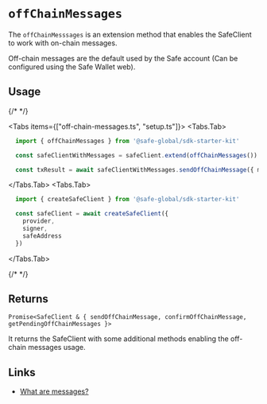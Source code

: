 
# `offChainMessages`

The `offChainMesssages` is an extension method that enables the SafeClient to work with on-chain messages.

Off-chain messages are the default used by the Safe account (Can be configured using the Safe Wallet web).

## Usage

{/* <!-- vale off --> */}

<Tabs items={["off-chain-messages.ts", "setup.ts"]}>
  <Tabs.Tab>
  ```typescript 
    import { offChainMessages } from '@safe-global/sdk-starter-kit'

    const safeClientWithMessages = safeClient.extend(offChainMessages())

    const txResult = await safeClientWithMessages.sendOffChainMessage({ message })
  ```
  </Tabs.Tab>
  <Tabs.Tab>
  ```typescript 
    import { createSafeClient } from '@safe-global/sdk-starter-kit'

    const safeClient = await createSafeClient({
      provider,
      signer,
      safeAddress
    })
  ```
  </Tabs.Tab>
</Tabs>

{/* <!-- vale on --> */}

## Returns

`Promise<SafeClient & { sendOffChainMessage, confirmOffChainMessage, getPendingOffChainMessages }>`

It returns the SafeClient with some additional methods enabling the off-chain messages usage.

## Links

- [What are messages?](https://help.safe.global/en/articles/40783-what-are-signed-messages)